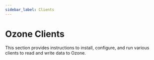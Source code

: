 ```yaml
---
sidebar_label: Clients
---
```


# Ozone Clients


This section provides instructions to install, configure, and run various clients to read and write data to Ozone.

<DocCardList/>
